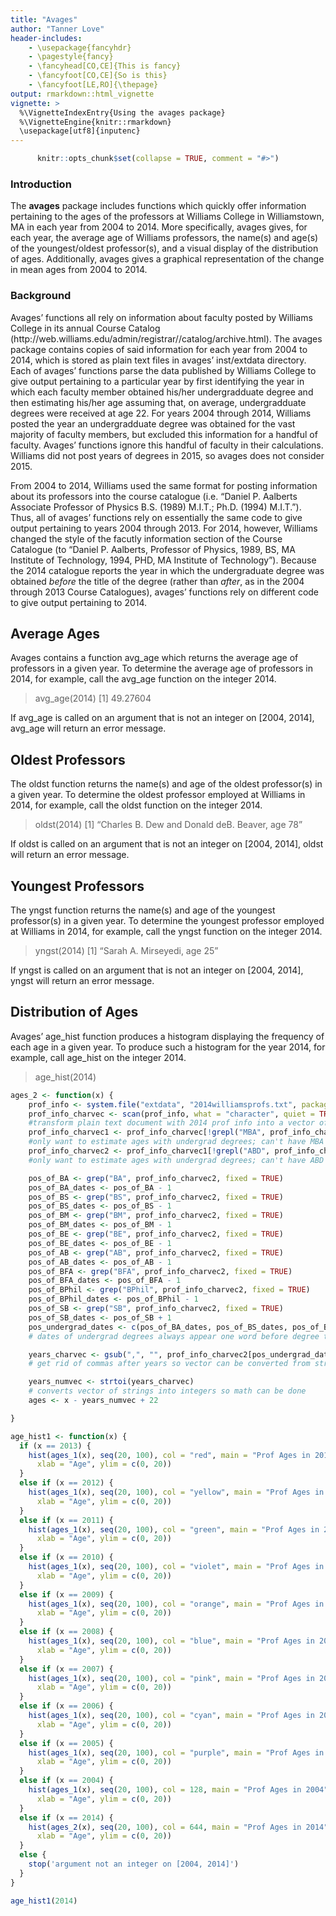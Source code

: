 ```yaml
---
title: "Avages"
author: "Tanner Love"
header-includes:
    - \usepackage{fancyhdr}
    - \pagestyle{fancy}
    - \fancyhead[CO,CE]{This is fancy}
    - \fancyfoot[CO,CE]{So is this}
    - \fancyfoot[LE,RO]{\thepage}
output: rmarkdown::html_vignette
vignette: >
  %\VignetteIndexEntry{Using the avages package}
  %\VignetteEngine{knitr::rmarkdown}
  \usepackage[utf8]{inputenc}
---
```

```r
      knitr::opts_chunk$set(collapse = TRUE, comment = "#>")
```
### Introduction

The __avages__ package includes functions which quickly offer information pertaining to the ages of the professors at Williams College in Williamstown, MA in each year from 2004 to 2014. More specifically, avages gives, for each year, the average age of Williams professors, the name(s) and age(s) of the youngest/oldest professor(s), and a visual display of the distribution of ages. Additionally, avages gives a graphical representation of the change in mean ages from 2004 to 2014.

### Background

Avages' functions all rely on information about faculty posted by Williams College in its annual Course Catalog (http://web.williams.edu/admin/registrar//catalog/archive.html). The avages package contains copies of said information for each year from 2004 to 2014, which is stored as plain text files in avages' inst/extdata directory. Each of avages' functions parse the data published by Williams College to give output pertaining to a particular year by first identifying the year in which each faculty member obtained his/her undergradduate degree and then estimating his/her age assuming that, on average, undergradduate degrees were received at age 22. For years 2004 through 2014, Williams posted the year an undergradduate degree was obtained for the vast majority of faculty members, but excluded this information for a handful of faculty. Avages' functions ignore this handful of faculty in their calculations. Williams did not post years of degrees in 2015, so avages does not consider 2015.


From 2004 to 2014, Williams used the same format for posting information about its professors into the course catalogue (i.e. "Daniel P. Aalberts Associate Professor of Physics B.S. (1989) M.I.T.; Ph.D. (1994) M.I.T."). Thus, all of avages' functions rely on essentially the same code to give output pertaining to years 2004 through 2013. For 2014, however, Williams changed the style of the facutly information section of the Course Catalogue (to "Daniel P. Aalberts, Professor of Physics, 1989, BS, MA Institute of Technology, 1994, PHD, MA Institute of Technology"). Because the 2014 catalogue reports the year in which the undergraduate degree was obtained *before* the title of the degree (rather than *after*, as in the 2004 through 2013 Course Catalogues), avages' functions rely on different code to give output pertaining to 2014.

## Average Ages

Avages contains a function avg_age which returns the average age of professors in a given year. To determine the average age of professors in 2014, for example, call the avg_age function on the integer 2014.

> avg_age(2014)
[1] 49.27604

If avg_age is called on an argument that is not an integer on [2004, 2014], avg_age will return an error message. 

## Oldest Professors

The oldst function returns the name(s) and age of the oldest professor(s) in a given year. To determine the oldest professor employed at Williams in 2014, for example, call the oldst function on the integer 2014.

> oldst(2014)
[1] "Charles B. Dew and Donald deB. Beaver, age 78"

If oldst is called on an argument that is not an integer on [2004, 2014], oldst will return an error message.

## Youngest Professors

The yngst function returns the name(s) and age of the youngest professor(s) in a given year. To determine the youngest professor employed at Williams in 2014, for example, call the yngst function on the integer 2014.

> yngst(2014)
[1] "Sarah A. Mirseyedi, age 25"

If yngst is called on an argument that is not an integer on [2004, 2014], yngst will return an error message.

## Distribution of Ages

Avages' age_hist function produces a histogram displaying the frequency of each age in a given year. To produce such a histogram for the year 2014, for example, call age_hist on the integer 2014.

> age_hist(2014)

```r
ages_2 <- function(x) {
    prof_info <- system.file("extdata", "2014williamsprofs.txt", package = "avages")
    prof_info_charvec <- scan(prof_info, what = "character", quiet = TRUE)
    #transform plain text document with 2014 prof info into a vector of strings
    prof_info_charvec1 <- prof_info_charvec[!grepl("MBA", prof_info_charvec, fixed = TRUE)]
    #only want to estimate ages with undergrad degrees; can't have MBA interfering with BA
    prof_info_charvec2 <- prof_info_charvec1[!grepl("ABD", prof_info_charvec1, fixed = TRUE)]
    #only want to estimate ages with undergrad degrees; can't have ABD interfering with AB

    pos_of_BA <- grep("BA", prof_info_charvec2, fixed = TRUE)
    pos_of_BA_dates <- pos_of_BA - 1
    pos_of_BS <- grep("BS", prof_info_charvec2, fixed = TRUE)
    pos_of_BS_dates <- pos_of_BS - 1
    pos_of_BM <- grep("BM", prof_info_charvec2, fixed = TRUE)
    pos_of_BM_dates <- pos_of_BM - 1
    pos_of_BE <- grep("BE", prof_info_charvec2, fixed = TRUE)
    pos_of_BE_dates <- pos_of_BE - 1
    pos_of_AB <- grep("AB", prof_info_charvec2, fixed = TRUE)
    pos_of_AB_dates <- pos_of_AB - 1
    pos_of_BFA <- grep("BFA", prof_info_charvec2, fixed = TRUE)
    pos_of_BFA_dates <- pos_of_BFA - 1
    pos_of_BPhil <- grep("BPhil", prof_info_charvec2, fixed = TRUE)
    pos_of_BPhil_dates <- pos_of_BPhil - 1
    pos_of_SB <- grep("SB", prof_info_charvec2, fixed = TRUE)
    pos_of_SB_dates <- pos_of_SB + 1
    pos_undergrad_dates <- c(pos_of_BA_dates, pos_of_BS_dates, pos_of_BM_dates, pos_of_BE_dates, pos_of_AB_dates, pos_of_BFA_dates, pos_of_BPhil_dates, pos_of_SB_dates)
    # dates of undergrad degrees always appear one word before degree title in Williams catalogue

    years_charvec <- gsub(",", "", prof_info_charvec2[pos_undergrad_dates])
    # get rid of commas after years so vector can be converted from strings to integers

    years_numvec <- strtoi(years_charvec)
    # converts vector of strings into integers so math can be done
    ages <- x - years_numvec + 22

}

age_hist1 <- function(x) {
  if (x == 2013) {
    hist(ages_1(x), seq(20, 100), col = "red", main = "Prof Ages in 2013",
      xlab = "Age", ylim = c(0, 20))
  }
  else if (x == 2012) {
    hist(ages_1(x), seq(20, 100), col = "yellow", main = "Prof Ages in 2012",
      xlab = "Age", ylim = c(0, 20))
  }
  else if (x == 2011) {
    hist(ages_1(x), seq(20, 100), col = "green", main = "Prof Ages in 2011",
      xlab = "Age", ylim = c(0, 20))
  }
  else if (x == 2010) {
    hist(ages_1(x), seq(20, 100), col = "violet", main = "Prof Ages in 2010",
      xlab = "Age", ylim = c(0, 20))
  }
  else if (x == 2009) {
    hist(ages_1(x), seq(20, 100), col = "orange", main = "Prof Ages in 2009",
      xlab = "Age", ylim = c(0, 20))
  }
  else if (x == 2008) {
    hist(ages_1(x), seq(20, 100), col = "blue", main = "Prof Ages in 2008",
      xlab = "Age", ylim = c(0, 20))
  }
  else if (x == 2007) {
    hist(ages_1(x), seq(20, 100), col = "pink", main = "Prof Ages in 2007",
      xlab = "Age", ylim = c(0, 20))
  }
  else if (x == 2006) {
    hist(ages_1(x), seq(20, 100), col = "cyan", main = "Prof Ages in 2006",
      xlab = "Age", ylim = c(0, 20))
  }
  else if (x == 2005) {
    hist(ages_1(x), seq(20, 100), col = "purple", main = "Prof Ages in 2005",
      xlab = "Age", ylim = c(0, 20))
  }
  else if (x == 2004) {
    hist(ages_1(x), seq(20, 100), col = 128, main = "Prof Ages in 2004",
      xlab = "Age", ylim = c(0, 20))
  }
  else if (x == 2014) {
    hist(ages_2(x), seq(20, 100), col = 644, main = "Prof Ages in 2014",
      xlab = "Age", ylim = c(0, 20))
  }
  else {
    stop('argument not an integer on [2004, 2014]')
  }
}

age_hist1(2014)
```



